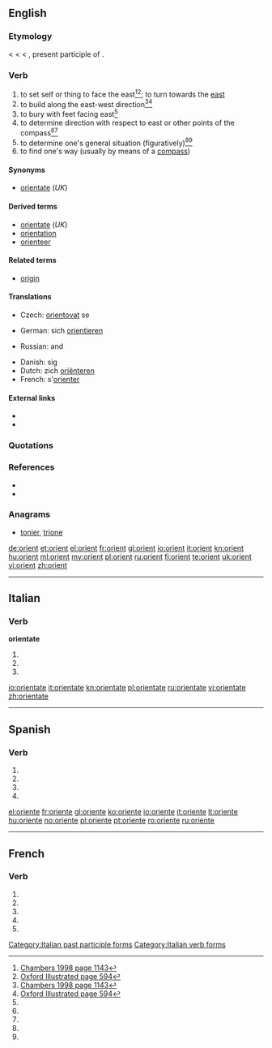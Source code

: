 {{also|Orient}}
== English ==
{{copyvio suspected|referenced definitions look like they've been copied}}

===Etymology===
< {{etyl|enm}} {{term|orient|lang=enm}} < {{etyl|fro}} {{term|orient|lang=fro}} < {{etyl|la}} {{term|oriens||rising; as a noun, the quarter where the sun rises, the east, day}}, present participle of {{term|oriri||to rise}}.

===Verb===
{{en-verb}}

# to set self or thing to face the east<ref name="Cha1998">[[#Cha1998|Chambers 1998 page 1143]]</ref><ref name="OxfIll">[[#OxfIll|Oxford Illustrated page 594]]</ref>; to turn towards the [[east]]
# to build along the east-west direction<ref name="Cha1998">[[#Cha1998|Chambers 1998 page 1143]]</ref><ref name="OxfIll">[[#OxfIll|Oxford Illustrated page 594]]</ref>
# to bury with feet facing east<ref name="OxfIll"/>
# to determine direction with respect to east or other points of the compass<ref name="Cha1998"/><ref name="OxfIll"/>
# to determine one's general situation (figuratively)<ref name="Cha1998"/><ref name="OxfIll"/>
# to find one's way (usually by means of a [[compass]])

====Synonyms====
* [[orientate]] (''UK'')

====Derived terms====
* [[orientate]] (''UK'')
* [[orientation]]
* [[orienteer]]

====Related terms====
* [[origin]]

====Translations====
{{trans-top|to find one's way}}
* Czech: [[orientovat]] se
{{trans-mid}}
* German: sich [[orientieren]]
{{trans-bottom}}
* Russian: {{t|ru|ориентироваться|sc=Cyrl|tr=orijentírovat'sja}} {{impf}} and {{pf}}
{{checktrans-top}}
* Danish: {{t|da|orientere}} sig
* Dutch: zich [[oriënteren]]
* French: s'[[orienter]]
{{trans-bottom}}

====External links====
* {{R:Webster 1913}}
* {{R:Century 1911}}

===Quotations===
<references/>

===References===
* <cite id="Cha1998">{{reference-book |title=The Chambers Dictionary |publisher=Chambers Harrap Publishers Ltd |year=2000 |origyear=1998 |location=Edinburgh |isbn=0-550-14005-X}}</cite>
* <cite id="OxfIll">{{reference-book |title=The Oxford Illustrated Dictionary |publisher=Oxford University Press |year=1976 |origyear=1975 |location=Great Britain}}</cite>

===Anagrams===
* {{alphagram|einort}} [[tonier#English|tonier]], [[trione#English|trione]]

[[de:orient]]
[[et:orient]]
[[el:orient]]
[[fr:orient]]
[[gl:orient]]
[[io:orient]]
[[it:orient]]
[[kn:orient]]
[[hu:orient]]
[[ml:orient]]
[[my:orient]]
[[pl:orient]]
[[ru:orient]]
[[fi:orient]]
[[te:orient]]
[[uk:orient]]
[[vi:orient]]
[[zh:orient]]
----

==Italian==

===Verb===
'''orientate'''

# {{form of|[[second-person|Second-person]] [[plural]] [[present tense]]|orientare|lang=it}}
# {{form of|Second-person plural [[imperative]]|orientare|lang=it}}
# {{form of|[[feminine|Feminine]] plural|orientato}}

[[Category:Italian past participle forms]]
[[Category:Italian verb forms]]

[[io:orientate]]
[[it:orientate]]
[[kn:orientate]]
[[pl:orientate]]
[[ru:orientate]]
[[vi:orientate]]
[[zh:orientate]]

----

==Spanish==

===Verb===
{{es-verb-form|orientar}}

# {{es-verb form of|ending=ar|mood=imperative|pers=2|formal=yes|number=singular|[[orientar]]}}
# {{es-verb form of|ending=ar|mood=subjunctive|tense=present|pers=1|number=singular|[[orientar]]}}
# {{es-verb form of|ending=ar|mood=subjunctive|tense=present|pers=2|formal=yes|number=singular|[[orientar]]}}
# {{es-verb form of|ending=ar|mood=subjunctive|tense=present|pers=3|number=singular|[[orientar]]}}

[[el:oriente]]
[[fr:oriente]]
[[gl:oriente]]
[[ko:oriente]]
[[io:oriente]]
[[it:oriente]]
[[lt:oriente]]
[[hu:oriente]]
[[no:oriente]]
[[pl:oriente]]
[[pt:oriente]]
[[ro:oriente]]
[[ru:oriente]]

----

==French==

===Verb===
{{fr-verb-form}}

# {{conjugation of|orienter||1|s|pres|ind|lang=fr}}
# {{conjugation of|orienter||3|s|pres|ind|lang=fr}}
# {{conjugation of|orienter||1|s|pres|sub|lang=fr}}
# {{conjugation of|orienter||1|s|pres|sub|lang=fr}}
# {{conjugation of|orienter||2|s|imp|lang=fr}}